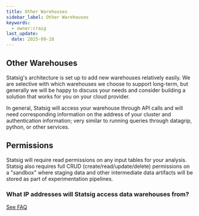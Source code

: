 ```yaml
---
title: Other Warehouses
sidebar_label: Other Warehouses
keywords:
  - owner:craig
last_update:
  date: 2025-09-18
---
```


## Other Warehouses

Statsig's architecture is set up to add new warehouses relatively easily. We are selective with which warehouses we choose to support long-term, but generally we will be happy to discuss your needs and consider building a solution that works for you on your cloud provider.

In general, Statsig will access your warehouse through API calls and will need corresponding information on the address of your cluster and authentication information; very similar to running queries through datagrip, python, or other services.

## Permissions

Statsig will require read permissions on any input tables for your analysis. Statsig also requires full CRUD (create/read/update/delete) permissions on a "sandbox" where staging data and other intermediate data artifacts will be stored as part of experimentation pipelines.

### What IP addresses will Statsig access data warehouses from?

[See FAQ](/data-warehouse-ingestion/faq#what-ip-addresses-will-statsig-access-data-warehouses-from)
